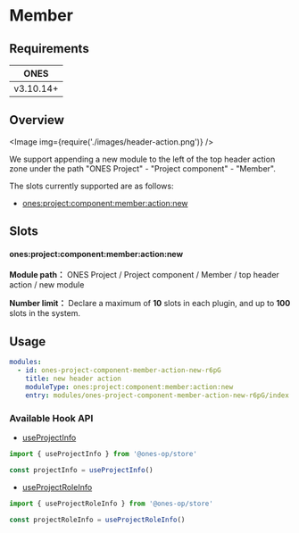 
# Member

## Requirements

|   ONES    |
| :-------: |
| v3.10.14+ |

## Overview

<Image img={require('./images/header-action.png')} />

We support appending a new module to the left of the top header action zone under the path "ONES Project" - "Project component" - "Member".

The slots currently supported are as follows:

- [ones:project:component:member:action:new](#onesprojectcomponentmemberactionnew)

## Slots

#### ones:project:component:member:action:new

**Module path：** ONES Project / Project component / Member / top header action / new module

**Number limit：** Declare a maximum of **10** slots in each plugin, and up to **100** slots in the system.

## Usage

```yaml
modules:
  - id: ones-project-component-member-action-new-r6pG
    title: new header action
    moduleType: ones:project:component:member:action:new
    entry: modules/ones-project-component-member-action-new-r6pG/index.html
```

### Available Hook API

- [useProjectInfo](../../../../../../reference/packages/store/store.md#useProjectInfo)

```ts
import { useProjectInfo } from '@ones-op/store'

const projectInfo = useProjectInfo()
```

- [useProjectRoleInfo](../../../../../../reference/packages/store/store.md#useProjectRoleInfo)

```ts
import { useProjectRoleInfo } from '@ones-op/store'

const projectRoleInfo = useProjectRoleInfo()
```

